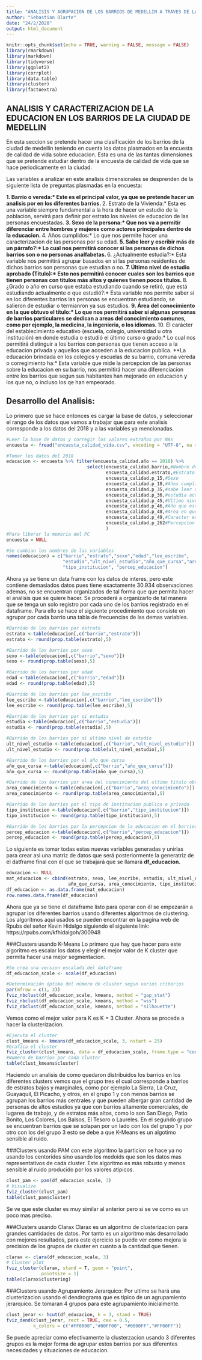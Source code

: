---
title: "ANALISIS Y AGRUPACION DE LOS BARRIOS DE MEDELLIN A TRAVES DE LA EDUCACION"
author: "Sebastian Olarte"
date: "24/2/2020"
output: html_document
---

```{r setup, include=FALSE}
knitr::opts_chunk$set(echo = TRUE, warning = FALSE, message = FALSE)
library(rmarkdown)
library(markdown)
library(tidyverse)
library(ggplot2)
library(corrplot)
library(data.table)
library(cluster)
library(factoextra)
```

## ANALISIS Y CARACTERIZACION DE LA EDUCACION EN LOS BARRIOS DE LA CIUDAD DE MEDELLIN

En esta seccion se pretende hacer una clasificación de los barrios de la ciudad de medellin teniendo en cuenta los datos plasmados en la encuesta de calidad de vida sobre educacion. Esta es una de las tantas dimensiones que se pretende estudiar dentro de la encuesta de calidad de vida que se hace periodicamente en la ciudad. 

Las variables a analizar en este analisis dimensionales se desprenden de la siguiente lista de preguntas plasmadas en la encuesta:

**1. Barrio o vereda:* Este es el principal valor, ya que se pretende hacer un analisis por en los diferentes barrios.
**2. Estrato de la Vivienda:* Esta es una variable siempre fundamental a la hora de hacer un estudio de la poblacion, servirá para definir por estrato los niveles de educacion de las personas encuestadas.
**3. Sexo de la persona:* Que nos va a permitir diferenciar entre hombres y mujeres como actores principales dentro de la educacion.
**4. Años cumplidos:* Lo que nos permite hacer una caracterizacion de las personas por su edad.
**5. Sabe leer y escribir más de un párrafo?:* Lo cual nos permitirá conocer si las personas de dichos barrios son o no personas analfabetas.
**6. ¿Actualmente estudia?:* Esta variable nos permitirá agrupar basados en si las personas residentes de dichos barrios son personas que estudian o no.
**7. Último nivel de estudio aprobado (Título):* Esto nos permitirá conocer cuales son los barrios que tienen personas con titulos más altos y quienes tienen pocos titulos.
**8. ¿Grado o año en curso que estaba estudiando cuando se retiró, que está estudiando actualmente o que estudió?:* Esta variable nos permite saber si en loc diferentes barrios las personas se encuentran estudiando, se salieron de estudiar o termianron ya sus estudios.
**9. Área del conocimiento en la que obtuvo el título:* Lo que nos permitirá saber si algunas personas de barrios particulares se dedican a areas del conocimiento comunes, como por ejemplo, la medicina, la ingenieria, o los idiomas.
**10. El carácter del establecimiento educativo (escuela, colegio, universidad u otra institución) en donde estudia o estudió el último curso o grado:* Lo cual nos permitirá distinguir a los barrios con personas que tienen acceso a la educacion privada y aquellos que acceden a la educacion publica.
**La educación brindada en los colegios y escuelas de su barrio, comuna vereda o corregimiento ha:* Esta variable que mide la percepcion de las personas sobre la educacion en su barrio, nos permitirá hacer una diferenciacion entre los barrios que segun sus habitantes han mejorado en educacion y los que no, o incluso los qe han empeorado.


## Desarrollo del Analisis:

Lo primero que se hace entonces es cargar la base de datos, y seleccionar el rango de los datos que vamos a trabajar que para este analisis corresponde a los datos del 2018 y a las variables ya mencionadas. 
```{r  }
#Leer la base de datos y corregir los valores extraños por NAs
encuesta <- fread("encuesta_calidad_vida.csv", encoding = "UTF-8", na = c("NULL",-88,-98,-99))

#Tomar los datos del 2018
educacion <- encuesta %>% filter(encuesta_calidad.año == 2018) %>%
                              select(encuesta_calidad.barrio,#Nombre de Barrio
                                     encuesta_calidad.estrato,#Estrato
                                     encuesta_calidad.p_15,#Sexo
                                     encuesta_calidad.p_18,#Años cumplidos
                                     encuesta_calidad.p_35,#sabe leer o escribir
                                     encuesta_calidad.p_36,#estudia actualmente?
                                     encuesta_calidad.p_45,#Ultimo nivel de estudio
                                     encuesta_calidad.p_46,#Año que está cursando
                                     encuesta_calidad.p_48,#Area en que obtuvo el titulo
                                     encuesta_calidad.p_49,#Caracter establecimiento
                                     encuesta_calidad.p_262#Percepcion educacion barrio
                                     )
#Para liberar la memoria del PC
encuesta = NULL

#Se cambian los nombres de las variables
names(educacion) = c("barrio","estrato","sexo","edad","lee_escribe",
                     "estudia","ult_nivel_estudio","año_que_cursa","area_conocimiento",
                     "tipo_institucion", "percep_educacion")

```

Ahora ya se tiene un data frame con los datos de interes, pero este contiene demasiados datos pues tiene exactamente 30.934 observaciones ademas, no se encuentran organizados de tal forma que que permita hacer el analisis que se quiere hacer. Se procederá a organizarlo de tal manera que se tenga un solo registro por cada uno de los barrios registrado en el dataframe. Para ello se hace el siguiente procedimiento que consiste en agrupar por cada barrio una tabla de frecuencias de las demas variables.
```{r}
#Barrido de los barrios por estrato
estrato <-table(educacion[,c("barrio","estrato")])
estrato <- round(prop.table(estrato),5)

#Barrido de los barrios por sexo
sexo <-table(educacion[,c("barrio","sexo")])
sexo <- round(prop.table(sexo),5)

#Barrido de los barrios por edad
edad <-table(educacion[,c("barrio","edad")])
edad <- round(prop.table(edad),5)

#Barrido de los barrios por lee_escribe
lee_escribe <-table(educacion[,c("barrio","lee_escribe")])
lee_escribe <- round(prop.table(lee_escribe),5)

#Barrido de los barrios por si estudia
estudia <-table(educacion[,c("barrio","estudia")])
estudia <- round(prop.table(estudia),5)

#Barrido de los barrios por si ultimo nivel de estudio
ult_nivel_estudio <-table(educacion[,c("barrio","ult_nivel_estudio")])
ult_nivel_estudio <- round(prop.table(ult_nivel_estudio),5)

#Barrido de los barrios por el año que cursa
año_que_cursa <-table(educacion[,c("barrio","año_que_cursa")])
año_que_cursa <- round(prop.table(año_que_cursa),5)

#Barrido de los barrios por area del conocimiento del ultimo titulo obtenido
area_conocimiento <-table(educacion[,c("barrio","area_conocimiento")])
area_conocimiento <- round(prop.table(area_conocimiento),5)

#Barrido de los barrios por el tipo de institucion publica o privada
tipo_institucion <-table(educacion[,c("barrio","tipo_institucion")])
tipo_institucion <- round(prop.table(tipo_institucion),5)

#Barrido de los barrios por la percepcion de la educacion en el barrios
percep_educacion <-table(educacion[,c("barrio","percep_educacion")])
percep_educacion <- round(prop.table(percep_educacion),5)

```

Lo siguiente es tomar todas estas nuevas variables generadas y unirlas para crear asi una matriz de datos que será posteriormente la generatriz de el datframe final con el que se trabajará que se llamará **df_educacion.**

```{r}
educacion <- NULL
mat_educacion <- cbind(estrato, sexo, lee_escribe, estudia, ult_nivel_estudio,
                       año_que_cursa, area_conocimiento, tipo_institucion, percep_educacion)
df_educacion <- as.data.frame(mat_educacion)
row.names.data.frame(df_educacion)
```

Ahora que ya se tiene el dataframe listo para operar con él se empezarán a agrupar los diferentes barrios usando diferentes algoritmos de clustering. Los algoritmos aqui usados se pueden encontrar en la pagina web de Rpubs del señor Kevin Hidalgo siguiendo el siguiente link: https://rpubs.com/kfhidalgoh/300948 

###Clusters usando K-Means
Lo primero que hay que hacer para este algoritmo es escalar los datos y elegir el mejor valor de K cluster que permita hacer una mejor segmentacion.
```{r}
#Se crea una version escalada del dataframe
df_educacion_scale <- scale(df_educacion)

#Determinación óptima del número de cluster segun varios criterios
par(mfrow = c(1, 3))
fviz_nbclust(df_educacion_scale, kmeans, method = "gap_stat")
fviz_nbclust(df_educacion_scale, kmeans, method = "wss")
fviz_nbclust(df_educacion_scale, kmeans, method = "silhouette")
```
Vemos como el mejor valor para K es K = 3 Cluster.
Ahora se procede a hacer la clusterizacion.
```{r}
#Ejecuta el cluster
clust_kmeans <- kmeans(df_educacion_scale, 3, nstart = 25)
#Grafica el cluster
fviz_cluster(clust_kmeans, data = df_educacion_scale, frame.type = "convex")
#Numero de barrios por cada cluster
table(clust_kmeans$cluster)        
```
Haciendo un analisis de como quedaron distribuidos los barrios en los diferentes clusters vemos que el grupo tres el cual corresponde a barrios de estratos bajos y marginales, como por ejemplo La Sierra, La Cruz, Guayaquil, El Picacho, y otros, en el grupo 1 y con menos barrios se agrupan los barrios más centrales y que pueden albergar gran cantidad de personas de altos estudios ya que con barrios altamente comerciales, de lugares de trabajo, y de estratos más altos, como lo son San Diego, Patio Bonito, Los Colores, Los Balsos, El Tesoro o Laureles. En el segundo grupo se encuentran barrios que se solapan por un lado con los del grupo 1 y por otro con los del grupo 3 esto se debe a que K-Means es un algotimo sensible al ruido.

###Clusters usando PAM
con este algoritmo la particion se hace ya no usando los centorides sino usando los medoids que son los datos mas representativos de cada cluster. Este algoritmo es más robusto y menos sensible al ruido producido por los valores atipicos.
```{r}

clust_pam <- pam(df_educacion_scale, 3)
# Visualize
fviz_cluster(clust_pam)
table(clust_pam$cluster)

```
Se ve que este cluster es muy similar al anterior pero si se ve como es un poco mas preciso.


###Clusters usando Clarax
Clarax es un algoritmo de clusterizacion para grandes cantidades de datos. Por tanto es un algoritmo más desarrollado con mejores resultados, para este ejercicio se puede ver como mejora la precision de los grupos de cluster en cuanto a la cantidad que tienen.
```{r}
clarax <- clara(df_educacion_scale, 3)
# Cluster plot
fviz_cluster(clarax, stand = T, geom = "point",
             pointsize = 1)
table(clarax$clustering)
```

###Clusters usando Agrupamiento Jerarquico:
Por ultimo se hará una clusterizacion usando el dendrograma que es tipico de un agrupamiento jerarquico. Se tomaran 4 grupos para este agrupamiento inicialmente.
```{r}
clust_jerar <- hcut(df_educacion, k = 3, stand = TRUE)
fviz_dend(clust_jerar, rect = TRUE, cex = 0.5,
          k_colors = c("#FF0000","#00FF00", "#0000FF","#FF00FF"))
```


Se puede apreciar como efectivamente la clusterzacion usando 3 diferentes grupos es la mejor forma de agrupar estos barrios por sus diferentes necesidades y situaciones de educacion.



